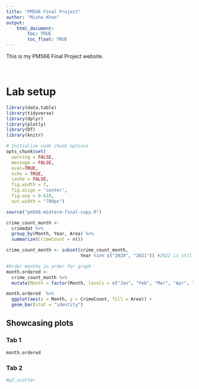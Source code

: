 ```yaml
---
title: "PM566 Final Project"
author: "Misha Khan"
output: 
    html_document:
        toc: TRUE
        toc_float: TRUE
---
```


This is my PM566 Final Project website.

<br>

# Lab setup

```r
library(data.table)
library(tidyverse)
library(dplyr)
library(plotly)
library(DT)
library(knitr)

# Initialize code chunk options
opts_chunk$set(
  warning = FALSE,
  message = FALSE,
  eval=TRUE,
  echo = TRUE,
  cache = FALSE,
  fig.width = 7, 
  fig.align = 'center',
  fig.asp = 0.618,
  out.width = "700px")

```

```r
source("pm566-midterm-final-copy.R")

crime_count_month <-  
  crimedat %>%
  group_by(Month, Year, Area) %>% 
  summarize(CrimeCount = n()) 

crime_count_month <- subset(crime_count_month, 
                            Year %in% c("2020", "2021")) #2022 is still in progress

#Order months in order for graph
month.ordered <- 
  crime_count_month %>%
  mutate(Month = factor(Month, levels = c("Jan", "Feb", "Mar", "Apr", "May",  "Jun", "Jul", "Aug", "Sep", "Oct", "Nov", "Dec")))

month.ordered  %>%
  ggplot(aes(x = Month, y = CrimeCount, fill = Area)) +
  geom_bar(stat = "identity")
```

## Showcasing plots {.tabset}

### Tab 1

```r
month.ordered
``` 

### Tab 2

```r
#p2_scatter
```

## {-}
